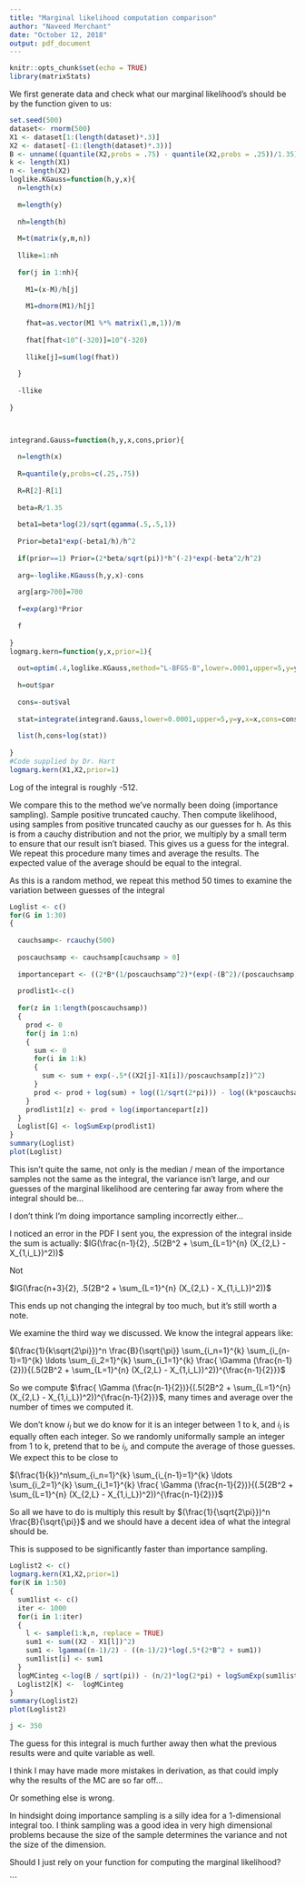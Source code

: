 ```yaml
---
title: "Marginal likelihood computation comparison"
author: "Naveed Merchant"
date: "October 12, 2018"
output: pdf_document
---
```


```r
knitr::opts_chunk$set(echo = TRUE)
library(matrixStats)
```

We first generate data and check what our marginal likelihood's should be by the function given to us:

```r
set.seed(500)
dataset<- rnorm(500)
X1 <- dataset[1:(length(dataset)*.3)]
X2 <- dataset[-(1:(length(dataset)*.3))]
B <- unname((quantile(X2,probs = .75) - quantile(X2,probs = .25))/1.35)
k <- length(X1)
n <- length(X2)
loglike.KGauss=function(h,y,x){
  n=length(x)
  
  m=length(y)
  
  nh=length(h)
  
  M=t(matrix(y,m,n))
  
  llike=1:nh
  
  for(j in 1:nh){
    
    M1=(x-M)/h[j]
    
    M1=dnorm(M1)/h[j]
    
    fhat=as.vector(M1 %*% matrix(1,m,1))/m
    
    fhat[fhat<10^(-320)]=10^(-320)
    
    llike[j]=sum(log(fhat))
    
  }
  
  -llike
  
}



integrand.Gauss=function(h,y,x,cons,prior){
  
  n=length(x)
  
  R=quantile(y,probs=c(.25,.75))
  
  R=R[2]-R[1]
  
  beta=R/1.35
  
  beta1=beta*log(2)/sqrt(qgamma(.5,.5,1))
  
  Prior=beta1*exp(-beta1/h)/h^2
  
  if(prior==1) Prior=(2*beta/sqrt(pi))*h^(-2)*exp(-beta^2/h^2)
  
  arg=-loglike.KGauss(h,y,x)-cons
  
  arg[arg>700]=700
  
  f=exp(arg)*Prior
  
  f
  
}
logmarg.kern=function(y,x,prior=1){
  
  out=optim(.4,loglike.KGauss,method="L-BFGS-B",lower=.0001,upper=5,y=y,x=x)
  
  h=out$par
  
  cons=-out$val
  
  stat=integrate(integrand.Gauss,lower=0.0001,upper=5,y=y,x=x,cons=cons,prior=prior)$val
  
  list(h,cons+log(stat))
  
}
#Code supplied by Dr. Hart
logmarg.kern(X1,X2,prior=1)


```

Log of the integral is roughly -512.

We compare this to the method we've normally been doing (importance sampling). Sample positive truncated cauchy. Then compute likelihood, using samples from positive truncated cauchy as our guesses for h. As this is from a cauchy distribution and not the prior, we multiply by a small term to ensure that our result isn't biased. This gives us a guess for the integral. We repeat this procedure many times and average the results. The expected value of the average should be equal to the integral. 

As this is a random method, we repeat this method 50 times to examine the variation between guesses of the integral

```r
Loglist <- c()
for(G in 1:30)
{
  
  cauchsamp<- rcauchy(500)
  
  poscauchsamp <- cauchsamp[cauchsamp > 0] 
  
  importancepart <- ((2*B*(1/poscauchsamp^2)*(exp(-(B^2)/(poscauchsamp)^2)) / sqrt(pi))) / (2*dcauchy(poscauchsamp))
  
  prodlist1<-c()
  
  for(z in 1:length(poscauchsamp))
  {
    prod <- 0
    for(j in 1:n)
    {
      sum <- 0
      for(i in 1:k)
      {
        sum <- sum + exp(-.5*((X2[j]-X1[i])/poscauchsamp[z])^2)
      }
      prod <- prod + log(sum) + log((1/sqrt(2*pi))) - log((k*poscauchsamp[z]))
    }
    prodlist1[z] <- prod + log(importancepart[z])
  }
  Loglist[G] <- logSumExp(prodlist1)
}
summary(Loglist)
plot(Loglist)

```

This isn't quite the same, not only is the median / mean of the importance samples not the same as the integral, the variance isn't large, and our guesses of the marginal likelihood are centering far away from where the integral should be...

I don't think I'm doing importance sampling incorrectly either...

I noticed an error in the PDF I sent you, the expression of the integral inside the sum is actually: $IG(\frac{n-1}{2}, .5(2B^2 +  \sum_{L=1}^{n} (X_{2,L} - X_{1,i_L})^2))$

Not

$IG(\frac{n+3}{2}, .5(2B^2 +  \sum_{L=1}^{n} (X_{2,L} - X_{1,i_L})^2))$

This ends up not changing the integral by too much, but it's still worth a note.


We examine the third way we discussed. We know the integral appears like: 

$(\frac{1}{k\sqrt{2\pi}})^n \frac{B}{\sqrt{\pi}}  \sum_{i_n=1}^{k} \sum_{i_{n-1}=1}^{k} \ldots  \sum_{i_2=1}^{k} \sum_{i_1=1}^{k} \frac{ \Gamma (\frac{n-1}{2})}{(.5(2B^2 +  \sum_{L=1}^{n} (X_{2,L} - X_{1,i_L})^2))^{\frac{n-1}{2}}}$

So we compute $\frac{ \Gamma (\frac{n-1}{2})}{(.5(2B^2 +  \sum_{L=1}^{n} (X_{2,L} - X_{1,i_L})^2))^{\frac{n-1}{2}}}$, many times and average over the number of times we computed it.

We don't know $i_l$ but we do know for it is an integer between 1 to k, and $i_l$ is equally often each integer. So we randomly uniformally sample an integer from 1 to k, pretend that to be $i_l$, and compute the average of those guesses. We expect this to be close to 

$(\frac{1}{k})^n\sum_{i_n=1}^{k} \sum_{i_{n-1}=1}^{k} \ldots  \sum_{i_2=1}^{k} \sum_{i_1=1}^{k} \frac{ \Gamma (\frac{n-1}{2})}{(.5(2B^2 +  \sum_{L=1}^{n} (X_{2,L} - X_{1,i_L})^2))^{\frac{n-1}{2}}}$

So all we have to do is multiply this result by $(\frac{1}{\sqrt{2\pi}})^n \frac{B}{\sqrt{\pi}}$ and we should have a decent idea of what the integral should be.

This is supposed to be significantly faster than importance sampling.


```r
Loglist2 <- c()
logmarg.kern(X1,X2,prior=1)
for(K in 1:50)
{
  sum1list <- c()
  iter <- 1000
  for(i in 1:iter)
  {
    l <- sample(1:k,n, replace = TRUE)
    sum1 <- sum((X2 - X1[l])^2)
    sum1 <- lgamma((n-1)/2) - ((n-1)/2)*log(.5*(2*B^2 + sum1)) 
    sum1list[i] <- sum1
  }
  logMCinteg <-log(B / sqrt(pi)) - (n/2)*log(2*pi) + logSumExp(sum1list) -log(iter)
  Loglist2[K] <-  logMCinteg
}
summary(Loglist2)
plot(Loglist2)

j <- 350
```
The guess for this integral is much further away then what the previous results were and quite variable as well.

I think I may have made more mistakes in derivation, as that could imply why the results of the MC are so far off...

Or something else is wrong.

In hindsight doing importance sampling is a silly idea for a 1-dimensional integral too. I think sampling was a good idea in very high dimensional problems because the size of the sample determines the variance and not the size of the dimension. 

Should I just rely on your function for computing the marginal likelihood? 

```